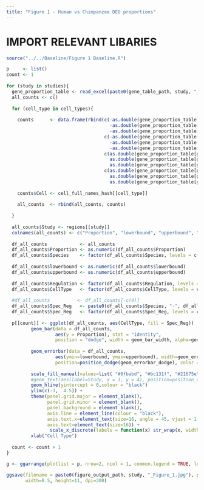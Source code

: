 ```yaml
---
title: "Figure 1 - Human vs Chimpanzee DEG proportions"
---
```


# IMPORT RELEVANT LIBARIES

```r

source("../../Baseline/Figure 1 Baseline.R")

```

```r

p     <- list()
count <- 1
  
for (study in studies){
  gene_proportion_table <- read_excel(paste0(gene_table_path, study, "_gene_table_Figure_1.xlsx"))
  all_counts <- c()  
  
  for (cell_type in cell_types){
    
    counts      <- data.frame(rbind(c(-as.double(gene_proportion_table[gene_proportion_table$...1==cell_type, "Chimp Specific DOWN Proportion"]), 
                                      -as.double(gene_proportion_table[gene_proportion_table$...1==cell_type, "95 % bootstrapped interval CD LOW"]),
                                      -as.double(gene_proportion_table[gene_proportion_table$...1==cell_type, "95 % bootstrapped interval CD HIGH"]), "Chimp", "DOWN"),
                                    c(-as.double(gene_proportion_table[gene_proportion_table$...1==cell_type, "Human Specific DOWN Proportion"]), 
                                      -as.double(gene_proportion_table[gene_proportion_table$...1==cell_type, "95 % bootstrapped interval HD LOW"]),
                                      -as.double(gene_proportion_table[gene_proportion_table$...1==cell_type, "95 % bootstrapped interval HD HIGH"]), "Human", "DOWN"),
                                    c(as.double(gene_proportion_table[gene_proportion_table$...1==cell_type, "Chimp Specific UP Proportion"]), 
                                      as.double(gene_proportion_table[gene_proportion_table$...1==cell_type, "95 % bootstrapped interval CU LOW"]),
                                      as.double(gene_proportion_table[gene_proportion_table$...1==cell_type, "95 % bootstrapped interval CU HIGH"]), "Chimp", "UP"),
                                    c(as.double(gene_proportion_table[gene_proportion_table$...1==cell_type, "Human Specific UP Proportion"]), 
                                      as.double(gene_proportion_table[gene_proportion_table$...1==cell_type, "95 % bootstrapped interval HU LOW"]),
                                      as.double(gene_proportion_table[gene_proportion_table$...1==cell_type, "95 % bootstrapped interval HU HIGH"]), "Human", "UP")))
    
    counts$Cell <- cell_full_names_hash[[cell_type]]
    
    all_counts  <- rbind(all_counts, counts)
    
  }
  
  all_counts$Study <- regions[[study]]
  colnames(all_counts) <- c("Proportion", "lowerbound", "upperbound", "Species", "Regulation", "CellType", "Study")
  
  df_all_counts            <- all_counts
  df_all_counts$Proportion <- as.numeric(df_all_counts$Proportion)
  df_all_counts$Species    <- factor(df_all_counts$Species, levels = c("Chimp", "Human"), ordered = TRUE)
  
  df_all_counts$lowerbound <- as.numeric(df_all_counts$lowerbound)
  df_all_counts$upperbound <- as.numeric(df_all_counts$upperbound)
  
  df_all_counts$Regulation <- factor(df_all_counts$Regulation, levels = c("UP", "DOWN"))
  df_all_counts$CellType   <- factor(df_all_counts$CellType, levels = c("Excitatory Neuron", "Inhibitory Neuron", "Astrocyte", "Microglia", "Oligodendrocyte", "OPC"))
  
  #df_all_counts          <- df_all_counts[-c(4)]
  df_all_counts$Spec_Reg   <- paste0(df_all_counts$Species, "-", df_all_counts$Regulation)
  df_all_counts$Spec_Reg   <- factor(df_all_counts$Spec_Reg, levels = c("Human-UP", "Chimp-UP", "Human-DOWN", "Chimp-DOWN"  ))
  
  p[[count]] <- ggplot(df_all_counts, aes(CellType, fill = Spec_Reg))                                                           +  
         geom_bar(data = df_all_counts, 
                  aes(y = Proportion), stat = "identity", 
                  position = "dodge", width = geom_bar_width, alpha=geom_bar_alpha, color = "black")              +
    
         geom_errorbar(data = df_all_counts, 
                  aes(ymin=lowerbound, ymax=upperbound), width=geom_errorbar_width, 
                  position=position_dodge(geom_errorbar_dodge), color = "black")                                  +
    
         scale_fill_manual(values=list( "#0fbabd", "#bc131f", "#21675e", "#8c1044"))                              +
         #geom_text(aes(label=Study, x = 1, y = 4), position=position_dodge(width=0.9), vjust=-1.0, size=5)           +
         geom_hline(yintercept = 0,colour = "black")                                             +
         ylim(c(-3,  4.5)) +
         theme(panel.grid.major = element_blank(), 
               panel.grid.minor = element_blank(),                                                                                   
               panel.background = element_blank(), 
               axis.line = element_line(colour = "black"),
               axis.text.x=element_text(size=16, angle = 45, vjust = 1, hjust = 1),
               axis.text=element_text(size=16)) +
                scale_x_discrete(labels = function(x) str_wrap(x, width = 10), drop = FALSE)+
         xlab("Cell Type")
  
  count <- count + 1
}

g <- ggarrange(plotlist = p, nrow=2, ncol = 1, common.legend = TRUE, legend="bottom")

ggsave(filename = paste0(figure_output_path, study, "_Figure_1.jpg"), plot = g, device = "jpeg",
       width=8.5, height=11, dpi=300)
```
